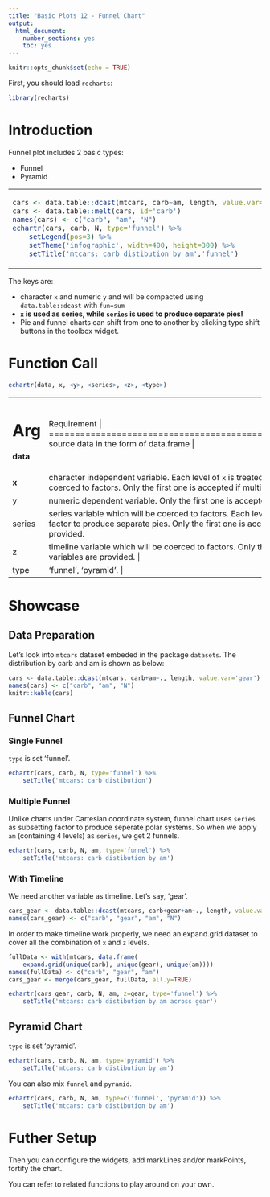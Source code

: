 ```yaml
---
title: "Basic Plots 12 - Funnel Chart"
output: 
  html_document: 
    number_sections: yes
    toc: yes
---
```


```r
knitr::opts_chunk$set(echo = TRUE)
```

First, you should load `recharts`:
```r
library(recharts)
```

# Introduction

Funnel plot includes 2 basic types:

- Funnel
- Pyramid

<table id='intro'>
<tr><td>
```r
cars <- data.table::dcast(mtcars, carb~am, length, value.var='gear')
cars <- data.table::melt(cars, id='carb')
names(cars) <- c("carb", "am", "N")
echartr(cars, carb, N, type='funnel') %>% 
    setLegend(pos=3) %>%
    setTheme('infographic', width=400, height=300) %>%
    setTitle('mtcars: carb distibution by am','funnel')
```
</td>
<td>
```r
echartr(cars, carb, N, type='pyramid') %>% 
    setLegend(pos=3) %>%
    setTheme('roma', width=400, height=300) %>%
    setTitle('mtcars: carb distibution by am','pyramid')
```
</td></tr>
</table>

The keys are:

- character `x` and numeric `y` and will be compacted using `data.table::dcast` with `fun=sum`
- **`x` is used as series, while `series` is used to produce separate pies!**
- Pie and funnel charts can shift from one to another by clicking type shift buttons in the toolbox widget.

# Function Call

```r
echartr(data, x, <y>, <series>, <z>, <type>)
```

+--------+--------------------------------------------------------------------+
| Arg    |  Requirement                                                       |
+========+====================================================================+
|**data**| source data in the form of data.frame                            |
+--------+--------------------------------------------------------------------+
| **x**  | character independent variable. Each level of `x` is treated as a data series. Other type will be coerced to factors. Only the first one is accepted if multiple variables are provided. |
+--------+--------------------------------------------------------------------+
| y      | numeric dependent variable. Only the first one is accepted if multiple variables are provided. |
+--------+--------------------------------------------------------------------+
| series | series variable which will be coerced to factors. Each level of `series` is treated as a subsetting factor to produce separate pies. Only the first one is accepted if multiple variables are provided. |
+--------+--------------------------------------------------------------------+
|  z     | timeline variable which will be coerced to factors. Only the first one is accepted if multiple variables are provided. |
+--------+--------------------------------------------------------------------+
| type   | 'funnel', 'pyramid'. |
+--------+--------------------------------------------------------------------+


# Showcase

## Data Preparation

Let's look into `mtcars` dataset embeded in the package `datasets`. The distribution by carb and am is shown as below:

```r
cars <- data.table::dcast(mtcars, carb+am~., length, value.var='gear')
names(cars) <- c("carb", "am", "N")
knitr::kable(cars)
```

## Funnel Chart

### Single Funnel

`type` is set 'funnel'.

```r
echartr(cars, carb, N, type='funnel') %>% 
    setTitle('mtcars: carb distibution')
```

### Multiple Funnel

Unlike charts under Cartesian coordinate system, funnel chart uses `series` as subsetting factor to produce seperate polar systems. So when we apply `am` (containing 4 levels) as `series`, we get 2 funnels.

```r
echartr(cars, carb, N, am, type='funnel') %>% 
    setTitle('mtcars: carb distibution by am')
```

### With Timeline

We need another variable as timeline. Let's say, 'gear'.

```r
cars_gear <- data.table::dcast(mtcars, carb+gear+am~., length, value.var='gear')
names(cars_gear) <- c("carb", "gear", "am", "N")
```

In order to make timeline work properly, we need an expand.grid dataset to cover all the combination of `x` and `z` levels.

```r
fullData <- with(mtcars, data.frame(
    expand.grid(unique(carb), unique(gear), unique(am))))
names(fullData) <- c("carb", "gear", "am")
cars_gear <- merge(cars_gear, fullData, all.y=TRUE)
```

```r
echartr(cars_gear, carb, N, am, z=gear, type='funnel') %>% 
    setTitle('mtcars: carb distibution by am across gear')
```

## Pyramid Chart

`type` is set 'pyramid'.

```r
echartr(cars, carb, N, am, type='pyramid') %>% 
    setTitle('mtcars: carb distibution by am')
```

You can also mix `funnel` and `pyramid`.

```r
echartr(cars, carb, N, am, type=c('funnel', 'pyramid')) %>% 
    setTitle('mtcars: carb distibution by am')
```


# Futher Setup

Then you can configure the widgets, add markLines and/or markPoints, fortify the chart.

You can refer to related functions to play around on your own.

